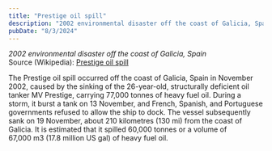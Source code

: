 ```yaml
---
title: "Prestige oil spill"
description: "2002 environmental disaster off the coast of Galicia, Spain"
pubDate: "8/3/2024"
---
```


*2002 environmental disaster off the coast of Galicia, Spain*  
Source (Wikipedia): [Prestige oil spill][1]

The Prestige oil spill occurred off the coast of Galicia, Spain in November 2002, caused by the sinking of the 26-year-old, structurally deficient oil tanker MV Prestige, carrying 77,000 tonnes of heavy fuel oil. During a storm, it burst a tank on 13 November, and French, Spanish, and Portuguese governments refused to allow the ship to dock. The vessel subsequently sank on 19 November, about 210 kilometres (130 mi) from the coast of Galicia. It is estimated that it spilled 60,000 tonnes or a volume of 67,000 m3 (17.8 million US gal) of heavy fuel oil.

[1]: https://en.wikipedia.org/wiki/Prestige_oil_spill
